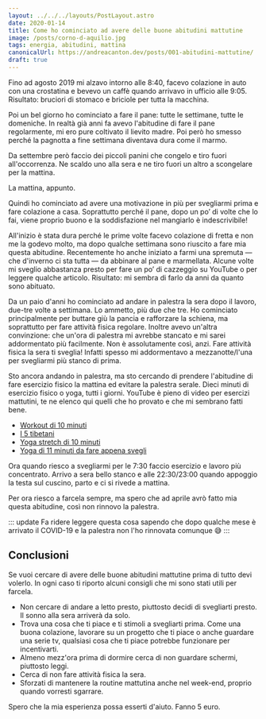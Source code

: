 ```yaml
---
layout: ../../../layouts/PostLayout.astro
date: 2020-01-14
title: Come ho cominciato ad avere delle buone abitudini mattutine
image: /posts/corno-d-aquilio.jpg
tags: energia, abitudini, mattina
canonicalUrl: https://andreacanton.dev/posts/001-abitudini-mattutine/
draft: true
---
```


Fino ad agosto 2019 mi alzavo intorno alle 8:40, facevo colazione in auto con una crostatina e bevevo un caffè quando arrivavo in ufficio alle 9:05. Risultato: bruciori di stomaco e briciole per tutta la macchina.

Poi un bel giorno ho cominciato a fare il pane: tutte le settimane, tutte le domeniche. In realtà già anni fa avevo l'abitudine di fare il pane regolarmente, mi ero pure coltivato il lievito madre. Poi però ho smesso perché la pagnotta a fine settimana diventava dura come il marmo.

Da settembre però faccio dei piccoli panini che congelo e tiro fuori all'occorrenza. Ne scaldo uno alla sera e ne tiro fuori un altro a scongelare per la mattina.

La mattina, appunto.

Quindi ho cominciato ad avere una motivazione in più per svegliarmi prima e fare colazione a casa. Soprattutto perché il pane, dopo un po’ di volte che lo fai, viene proprio buono e la soddisfazione nel mangiarlo è indescrivibile!

All'inizio è stata dura perché le prime volte facevo colazione di fretta e non me la godevo molto, ma dopo qualche settimana sono riuscito a fare mia questa abitudine. Recentemente ho anche iniziato a farmi una spremuta — che d'inverno ci sta tutta — da abbinare al pane e marmellata. Alcune volte mi sveglio abbastanza presto per fare un po’ di cazzeggio su YouTube o per leggere qualche articolo. Risultato: mi sembra di farlo da anni da quanto sono abituato.

Da un paio d'anni ho cominciato ad andare in palestra la sera dopo il lavoro, due-tre volte a settimana. Lo ammetto, più due che tre. Ho cominciato principalmente per buttare giù la pancia e rafforzare la schiena, ma soprattutto per fare attività fisica regolare.
Inoltre avevo un'altra convinzione: che un'ora di palestra mi avrebbe stancato e mi sarei addormentato più facilmente. Non è assolutamente così, anzi. Fare attività fisica la sera ti sveglia! Infatti spesso mi addormentavo a mezzanotte/l'una per svegliarmi più stanco di prima.

Sto ancora andando in palestra, ma sto cercando di prendere l'abitudine di fare esercizio fisico la mattina ed evitare la palestra serale. Dieci minuti di esercizio fisico o yoga, tutti i giorni.
YouTube è pieno di video per esercizi mattutini, te ne elenco qui quelli che ho provato e che mi sembrano fatti bene.

- [Workout di 10 minuti](https://www.youtube.com/watch?v=3sEeVJEXTfY)
- [I 5 tibetani](https://www.youtube.com/watch?v=3sEeVJEXTfY)
- [Yoga stretch di 10 minuti](https://www.youtube.com/watch?v=3sEeVJEXTfY)
- [Yoga di 11 minuti da fare appena svegli](https://www.youtube.com/watch?v=3sEeVJEXTfY)

Ora quando riesco a svegliarmi per le 7:30 faccio esercizio e lavoro più concentrato. Arrivo a sera bello stanco e alle 22:30/23:00 quando appoggio la testa sul cuscino, parto e ci si rivede a mattina.

Per ora riesco a farcela sempre, ma spero che ad aprile avrò fatto mia questa abitudine, così non rinnovo la palestra.

::: update
Fa ridere leggere questa cosa sapendo che dopo qualche mese è arrivato il COVID-19 e la palestra non l'ho rinnovata comunque :sweat_smile:
:::

## Conclusioni

Se vuoi cercare di avere delle buone abitudini mattutine prima di tutto devi volerlo. In ogni caso ti riporto alcuni consigli che mi sono stati utili per farcela.

- Non cercare di andare a letto presto, piuttosto decidi di svegliarti presto. Il sonno alla sera arriverà da solo.
- Trova una cosa che ti piace e ti stimoli a svegliarti prima. Come una buona colazione, lavorare su un progetto che ti piace o anche guardare una serie tv, qualsiasi cosa che ti piace potrebbe funzionare per incentivarti.
- Almeno mezz'ora prima di dormire cerca di non guardare schermi, piuttosto leggi.
- Cerca di non fare attività fisica la sera.
- Sforzati di mantenere la routine mattutina anche nel week-end, proprio quando vorresti sgarrare.

Spero che la mia esperienza possa esserti d'aiuto. Fanno 5 euro.
